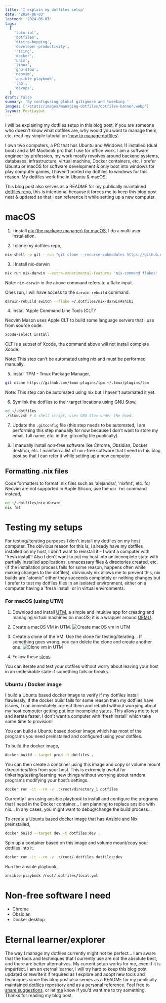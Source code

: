 ```yaml
---
title: 'I explain my dotfiles setup'
date: '2024-06-03'
lastmod: '2024-06-03'
tags:
  [
    'tutorial',
    'dotfiles',
    'distro-hopping',
    'developer-productivity',
    'ricing',
    'docker',
    'unix',
    'linux',
    'gnu-stow',
    'neovim',
    'ansible-playbook',
    'lab',
    'devops',
  ]
draft: false
summary: 'By configuring global gitignore and tweeking '
images: ['/static/images/managing-dotfiles/dotfiles-banner.webp']
layout: PostLayout
---
```


I will be explaining my dotfiles setup in this blog post, if you are someone who
doesn't know what dotfiles are, why would you want to manage them, etc. read my
simple tutorial on ['how to manage dotfiles'](/blog/how-to-manage-dotfiles).

I own two computers, a PC that has Ubuntu and Windows 11 installed (dual boot)
and a M1 Macbook pro that I use for office work. I am a software engineer by
profession, my work mostly revolves around backend systems, databases,
infrastructure, virtual machine, Docker containers, etc. I prefer Ubuntu or
macOS for software development & only boot into windows for play computer games,
I haven't ported my dotfiles to windows for this reason. My dotfiles work fine
in Ubuntu & macOS.

This blog post also serves as a README for my publically maintained
[dotfiles repo](https://github.com/shibisuriya/.dotfiles), this is intentional
because it forces me to keep this blog post neat & updated so that I can
reference it while setting up a new computer.

# macOS

1. I install [nix (the package manager) for macOS](https://nixos.org/download/),
   I do a multi user installation.

2. I clone my dotfiles repo,

```bash
nix-shell -p git --run "git clone --recurse-submodules https://github.com/shibisuriya/.dotfiles ~/.dotfiles"
```

3. I Install nix-darwin

```bash
nix run nix-darwin --extra-experimental-features 'nix-command flakes' -- switch --flake ~/.dotfiles/nix-darwin#shibi
```

Note: `nix-darwin` in the above command refers to a flake input.

Ones run, I will have access to the `darwin-rebuild` command.

```bash
darwin-rebuild switch --flake ~/.dotfiles/nix-darwin#shibi
```

4. Install 'Apple Command Line Tools (CLT)'

Neovim Mason uses Apple CLT to build some language servers that I use from
source code.

```bash
xcode-select install
```

CLT is a subset of Xcode, the command above will not install complete Xcode.

Note: This step can't be automated using nix and must be performed manually.

5. Install TPM - Tmux Package Manager,

```bash
git clone https://github.com/tmux-plugins/tpm ~/.tmux/plugins/tpm
```

Note: This step can be automated using nix but I haven't automated it yet.

6. Symlink the dotfiles to their target locations using GNU Stow,

```bash
cd ~/.dotfiles
./stow.zsh # A shell script, uses GNU Stow under the hood.
```

7. Update the `.gitconfig` file (this step needs to be automated, I am
   performing this step manually for now because I don't want to store my email,
   full name, etc. in the .gitconfig file publically).

8. I manually install non-free software like Chrome, Obsidian, Docker desktop,
   etc. I maintain a list of non-free software that I need in this blog post so
   that I can refer it while setting up a new computer.

## Formatting .nix files

Code formatters to format .nix files such as 'alejandra', 'nixfmt', etc. for
Neovim are not supported in Apple Silicon, use the `nix fmt` command instead,

```bash
cd ~/.dotfiles/nix-darwin
nix fmt
```

# Testing my setups

For testing/iterating purposes I don't install my dotfiles on my host computer.
The obivious reason for this is, I already have my dotfiles installed on my
host, I don't want to reinstall it - I want a computer with 'fresh install'!
Also I don't want to put my host into an incomplete state with partially
installed applications, unnecessary files & directories created, etc. (if the
installation process fails for some reason, happens often while making changes
to the dotfiles), obiviously nix allows me to prevent this, nix builds are
"atomic" either they succeeds completely or nothing changes but I prefer to test
my dotfiles files in an isolated environment, either on a computer having a
'fresh install' or in virtual environments.

### For macOS (using UTM)

1. Download and install [UTM](https://mac.getutm.app/), a simple and intuitive
   app for creating and managing virtual machines on macOS; it is a wrapper
   around [QEMU](https://www.qemu.org/).

1. Create a macOS VM in UTM.
   ![Create macOS vm in UTM](/static/images/managing-dotfiles/utm-1.png)

1. Create a clone of the VM. Use the clone for testing/iterating... If something
   goes wrong, you can delete the clone and create another one.
   ![Clone vm in UTM](/static/images/managing-dotfiles/utm-2.png)

1. Follow these [steps](#macos).

You can iterate and test your dotfiles without worry about leaving your host in
an undesirable state if something fails or breaks.

### Ubuntu / Docker image

I build a Ubuntu based docker image to verify if my dotfiles install flawlessly,
if the docker build fails for some reason then my dotfiles have issues, I can
immediately correct them and rebuild without worrying about my host computer
getting put into incomplete states. This allows me to test and iterate faster, I
don't want a computer with 'fresh install' which take some time to provision!

You can build a Ubuntu based docker image which has most of the programs you
need preinstalled and configured using your dotfiles.

To build the docker image,

```bash
docker build --target prod -t dotfiles .
```

You can then create a container using this image and copy or volume mount
directories/files from your host. This is extremely useful for
tinkering/testing/learning new things without worrying about random programs
modifying your host’s settings.

```bash
docker run -it --rm -v .:/root/directory_1 dotfiles
```

Currently I am using ansible playbook to install and configure the programs that
I need in the Docker container... I am planning to replace ansible with nix...
In any cases, you might want to debug/change the build process...

To create a Ubuntu based docker image that has Ansible and Nix preinstalled,

```bash
docker build --target dev -t dotfiles:dev .
```

Spin up a container based on this image and volume mount/copy your dotfiles into
it.

```bash
docker run -it --rm -v .:/root/.dotfiles dotfiles:dev
```

Run the ansible playbook,

```bash
ansible-playbook /root/.dotfiles/local.yml
```

# Non-free software I need

- Chrome
- Obsidian
- Docker desktop

# Eternal learner/explorer

The way I manage my dotfiles currently might not be perfect... I am aware that
the tools and techniques that I currently use are not the absolute best, and
there are better alternatives. My current setup works for me, even if it is
imperfect. I am an eternal learner, I will try hard to keep this blog post
updated or rewrite it if required as I explore and adopt new tools and
techniques since this blog post also serves as a README for my publically
maintained [dotfiles](https://github.com/shibisuriya/.dotfiles) repository and
as a personal reference. Feel free to
[share suggestions](https://github.com/shibisuriya/.dotfiles/issues), or let
[me](https://linkedin.com/in/shibisuriya) know if you’d want me to try
something. Thanks for reading my blog post.
